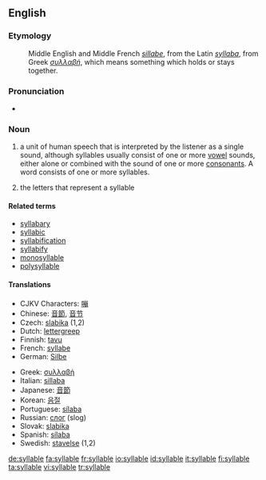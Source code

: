==English==

===Etymology===
:Middle English and Middle French ''[[sillabe]]'', from the Latin ''[[syllaba]]'', from Greek ''[[συλλαβή]]'', which means something which holds or stays together.

===Pronunciation===
*{{audio|en-uk-syllable.ogg|Audio (UK)}}

===Noun===
{{en-noun}}

# {{linguistics}} a unit of human speech that is interpreted by the listener as a single sound, although syllables usually consist of one or more [[vowel]] sounds, either alone or combined with the sound of one or more [[consonant]]s. A word consists of one or more syllables.
# {{grammar}} the letters that represent a syllable

====Related terms====
*[[syllabary]]
*[[syllabic]]
*[[syllabification]]
*[[syllabify]]
*[[monosyllable]]
*[[polysyllable]]

====Translations====
{{top}}
*CJKV Characters: [[嘣]]
*Chinese: [[音節]], [[音节]]
*Czech: [[slabika]] {{f}} (1,2)
*Dutch: [[lettergreep]] {{f}}
*Finnish: [[tavu]]
*French: [[syllabe]] {{f}}
*German: [[Silbe]] {{f}}
{{mid}}
*Greek: [[συλλαβή]] {{f}}
*Italian: [[sillaba]] {{f}}
*Japanese: [[音節]]
*Korean: [[음절]]
*Portuguese: [[sílaba]] {{f}}
*Russian: [[слог]] {{m}} (slog)
*Slovak: [[slabika]] {{f}}
*Spanish: [[sílaba]] {{f}}
*Swedish: [[stavelse]] {{c}} (1,2)
{{bottom}}

[[de:syllable]]
[[fa:syllable]]
[[fr:syllable]]
[[io:syllable]]
[[id:syllable]]
[[it:syllable]]
[[fi:syllable]]
[[ta:syllable]]
[[vi:syllable]]
[[tr:syllable]]